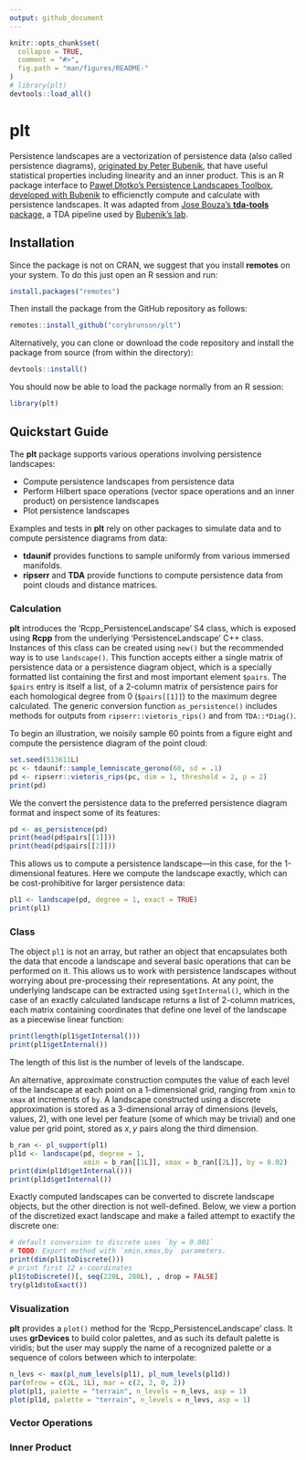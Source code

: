 ```yaml
---
output: github_document
---
```


<!-- README.md is generated from README.rmd. Please edit that file -->

```r
knitr::opts_chunk$set(
  collapse = TRUE,
  comment = "#>",
  fig.path = "man/figures/README-"
)
# library(plt)
devtools::load_all()
```

# plt

Persistence landscapes are a vectorization of persistence data (also called persistence diagrams), [originated by Peter Bubenik](https://jmlr.csail.mit.edu/papers/v16/bubenik15a.html), that have useful statistical properties including linearity and an inner product.
This is an R package interface to [Paweł Dłotko's Persistence Landscapes Toolbox](https://www2.math.upenn.edu/~dlotko/persistenceLandscape.html), [developed with Bubenik](https://www.sciencedirect.com/science/article/pii/S0747717116300104) to efficienctly compute and calculate with persistence landscapes.
It was adapted from [Jose Bouza's **tda-tools** package](https://github.com/jjbouza/tda-tools), a TDA pipeline used by [Bubenik's lab](https://people.clas.ufl.edu/peterbubenik/researchgroup/).

## Installation

Since the package is not on CRAN, we suggest that you install **remotes** on your system. To do this just open an R session and run:

```r
install.packages("remotes")
```

Then install the package from the GitHub repository as follows:

```r
remotes::install_github("corybrunson/plt")
```

Alternatively, you can clone or download the code repository and install the package from source (from within the directory):

```r
devtools::install()
```

You should now be able to load the package normally from an R session:

```r
library(plt)
```

## Quickstart Guide

The **plt** package supports various operations involving persistence landscapes:

* Compute persistence landscapes from persistence data
* Perform Hilbert space operations (vector space operations and an inner product) on persistence landscapes
* Plot persistence landscapes

Examples and tests in **plt** rely on other packages to simulate data and to compute persistence diagrams from data:

* **tdaunif** provides functions to sample uniformly from various immersed manifolds.
* **ripserr** and **TDA** provide functions to compute persistence data from point clouds and distance matrices.

### Calculation

**plt** introduces the 'Rcpp_PersistenceLandscape' S4 class, which is exposed using **Rcpp** from the underlying 'PersistenceLandscape' C++ class.
Instances of this class can be created using `new()` but the recommended way is to use `landscape()`.
This function accepts either a single matrix of persistence data or a persistence diagram object, which is a specially formatted list containing the first and most important element `$pairs`.
The `$pairs` entry is itself a list, of a 2-column matrix of persistence pairs for each homological degree from 0 (`$pairs[[1]]`) to the maximum degree calculated.
The generic conversion function `as_persistence()` includes methods for outputs from `ripserr::vietoris_rips()` and from `TDA::*Diag()`.

To begin an illustration, we noisily sample 60 points from a figure eight and compute the persistence diagram of the point cloud:

```r
set.seed(513611L)
pc <- tdaunif::sample_lemniscate_gerono(60, sd = .1)
pd <- ripserr::vietoris_rips(pc, dim = 1, threshold = 2, p = 2)
print(pd)
```

We the convert the persistence data to the preferred persistence diagram format and inspect some of its features:

```r
pd <- as_persistence(pd)
print(head(pd$pairs[[1]]))
print(head(pd$pairs[[2]]))
```

This allows us to compute a persistence landscape---in this case, for the 1-dimensional features.
Here we compute the landscape exactly, which can be cost-prohibitive for larger persistence data:

```r
pl1 <- landscape(pd, degree = 1, exact = TRUE)
print(pl1)
```

### Class

The object `pl1` is not an array, but rather an object that encapsulates both the data that encode a landscape and several basic operations that can be performed on it.
This allows us to work with persistence landscapes without worrying about pre-processing their representations.
At any point, the underlying landscape can be extracted using `$getInternal()`, which in the case of an exactly calculated landscape returns a list of 2-column matrices, each matrix containing coordinates that define one level of the landscape as a piecewise linear function:

```r
print(length(pl1$getInternal()))
print(pl1$getInternal())
```

The length of this list is the number of levels of the landscape.

An alternative, approximate construction computes the value of each level of the landscape at each point on a 1-dimensional grid, ranging from `xmin` to `xmax` at increments of `by`.
A landscape constructed using a discrete approximation is stored as a 3-dimensional array of dimensions (levels, values, 2), with one level per feature (some of which may be trivial) and one value per grid point, stored as $x,y$ pairs along the third dimension.

```r
b_ran <- pl_support(pl1)
pl1d <- landscape(pd, degree = 1,
                  xmin = b_ran[[1L]], xmax = b_ran[[2L]], by = 0.02)
print(dim(pl1d$getInternal()))
print(pl1d$getInternal())
```

Exactly computed landscapes can be converted to discrete landscape objects, but the other direction is not well-defined.
Below, we view a portion of the discretized exact landscape and make a failed attempt to exactify the discrete one:

```r
# default conversion to discrete uses `by = 0.001`
# TODO: Export method with `xmin,xmax,by` parameters.
print(dim(pl1$toDiscrete()))
# print first 12 x-coordinates
pl1$toDiscrete()[, seq(220L, 280L), , drop = FALSE]
try(pl1d$toExact())
```

### Visualization

**plt** provides a `plot()` method for the 'Rcpp_PersistenceLandscape' class.
It uses **grDevices** to build color palettes, and as such its default palette is viridis; but the user may supply the name of a recognized palette or a sequence of colors between which to interpolate:

```r
n_levs <- max(pl_num_levels(pl1), pl_num_levels(pl1d))
par(mfrow = c(2L, 1L), mar = c(2, 2, 0, 2))
plot(pl1, palette = "terrain", n_levels = n_levs, asp = 1)
plot(pl1d, palette = "terrain", n_levels = n_levs, asp = 1)
```

### Vector Operations



### Inner Product


